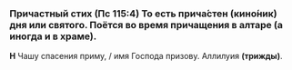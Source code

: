 
### Причастный стих (Пс 115:4) <Tooltip>То есть прича́стен (кино́ник) дня или святого. Поётся во время прича­ще­ния в алтаре (а иногда и в храме).</Tooltip>

**Н** Чашу спасения приму, / имя Господа призову. Аллилуия **(трижды)**.
